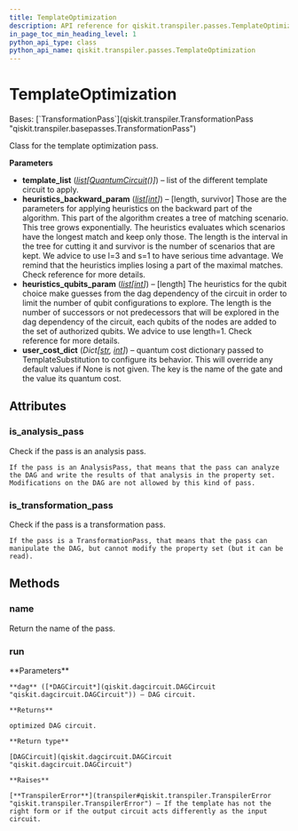 ```yaml
---
title: TemplateOptimization
description: API reference for qiskit.transpiler.passes.TemplateOptimization
in_page_toc_min_heading_level: 1
python_api_type: class
python_api_name: qiskit.transpiler.passes.TemplateOptimization
---
```


# TemplateOptimization

<Class id="qiskit.transpiler.passes.TemplateOptimization" github="https://github.com/qiskit/qiskit/tree/stable/0.25/qiskit/transpiler/passes/optimization/template_optimization.py" signature="qiskit.transpiler.passes.TemplateOptimization(*args, **kwargs)">
  Bases: [`TransformationPass`](qiskit.transpiler.TransformationPass "qiskit.transpiler.basepasses.TransformationPass")

  Class for the template optimization pass.

  **Parameters**

  *   **template\_list** ([*list*](https://docs.python.org/3/library/stdtypes.html#list "(in Python v3.12)")*\[*[*QuantumCircuit*](qiskit.circuit.QuantumCircuit "qiskit.circuit.QuantumCircuit")*()]*) – list of the different template circuit to apply.
  *   **heuristics\_backward\_param** ([*list*](https://docs.python.org/3/library/stdtypes.html#list "(in Python v3.12)")*\[*[*int*](https://docs.python.org/3/library/functions.html#int "(in Python v3.12)")*]*) – \[length, survivor] Those are the parameters for applying heuristics on the backward part of the algorithm. This part of the algorithm creates a tree of matching scenario. This tree grows exponentially. The heuristics evaluates which scenarios have the longest match and keep only those. The length is the interval in the tree for cutting it and survivor is the number of scenarios that are kept. We advice to use l=3 and s=1 to have serious time advantage. We remind that the heuristics implies losing a part of the maximal matches. Check reference for more details.
  *   **heuristics\_qubits\_param** ([*list*](https://docs.python.org/3/library/stdtypes.html#list "(in Python v3.12)")*\[*[*int*](https://docs.python.org/3/library/functions.html#int "(in Python v3.12)")*]*) – \[length] The heuristics for the qubit choice make guesses from the dag dependency of the circuit in order to limit the number of qubit configurations to explore. The length is the number of successors or not predecessors that will be explored in the dag dependency of the circuit, each qubits of the nodes are added to the set of authorized qubits. We advice to use length=1. Check reference for more details.
  *   **user\_cost\_dict** (*Dict\[*[*str*](https://docs.python.org/3/library/stdtypes.html#str "(in Python v3.12)")*,* [*int*](https://docs.python.org/3/library/functions.html#int "(in Python v3.12)")*]*) – quantum cost dictionary passed to TemplateSubstitution to configure its behavior. This will override any default values if None is not given. The key is the name of the gate and the value its quantum cost.

  ## Attributes

  ### is\_analysis\_pass

  <Attribute id="qiskit.transpiler.passes.TemplateOptimization.is_analysis_pass" name="is_analysis_pass">
    Check if the pass is an analysis pass.

    If the pass is an AnalysisPass, that means that the pass can analyze the DAG and write the results of that analysis in the property set. Modifications on the DAG are not allowed by this kind of pass.
  </Attribute>

  ### is\_transformation\_pass

  <Attribute id="qiskit.transpiler.passes.TemplateOptimization.is_transformation_pass" name="is_transformation_pass">
    Check if the pass is a transformation pass.

    If the pass is a TransformationPass, that means that the pass can manipulate the DAG, but cannot modify the property set (but it can be read).
  </Attribute>

  ## Methods

  ### name

  <Function id="qiskit.transpiler.passes.TemplateOptimization.name" name="name" signature="name()">
    Return the name of the pass.
  </Function>

  ### run

  <Function id="qiskit.transpiler.passes.TemplateOptimization.run" name="run" signature="run(dag)">
    **Parameters**

    **dag** ([*DAGCircuit*](qiskit.dagcircuit.DAGCircuit "qiskit.dagcircuit.DAGCircuit")) – DAG circuit.

    **Returns**

    optimized DAG circuit.

    **Return type**

    [DAGCircuit](qiskit.dagcircuit.DAGCircuit "qiskit.dagcircuit.DAGCircuit")

    **Raises**

    [**TranspilerError**](transpiler#qiskit.transpiler.TranspilerError "qiskit.transpiler.TranspilerError") – If the template has not the right form or if the output circuit acts differently as the input circuit.
  </Function>
</Class>

